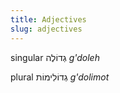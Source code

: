 ```yaml
---
title: Adjectives
slug: adjectives
---
```

singular <HebrewBlock>
גְדוֹלֶה</HebrewBlock> *g'doleh*

plural <HebrewBlock>
גְדוֹלִימוֹת</HebrewBlock> *g'dolimot*
